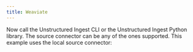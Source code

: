 ```yaml
---
title: Weaviate
---
```



<NewDocument />


<SharedWeaviate />
<SharedAPIKeyURL />

Now call the Unstructured Ingest CLI or the Unstructured Ingest Python library. The source connector can be any of the ones supported. This example uses the local source connector:


<CodeGroup>
  <WeaviateAPISh />
  <WeaviateAPIPyV2 />
  <WeaviateAPIPyV1 />
</CodeGroup>
